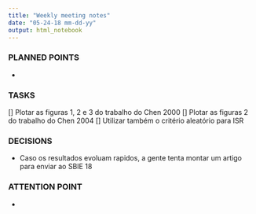 ```yaml
---
title: "Weekly meeting notes"
date: "05-24-18 mm-dd-yy"
output: html_notebook
---
```


### PLANNED POINTS

  - 

### TASKS

  [] Plotar as figuras 1, 2 e 3 do trabalho do Chen 2000
  [] Plotar as figuras 2 do trabalho do Chen 2004
  [] Utilizar também o critério aleatório para ISR

### DECISIONS

  - Caso os resultados evoluam rapidos, a gente tenta montar um artigo para enviar ao SBIE 18
  
### ATTENTION POINT

  - 
